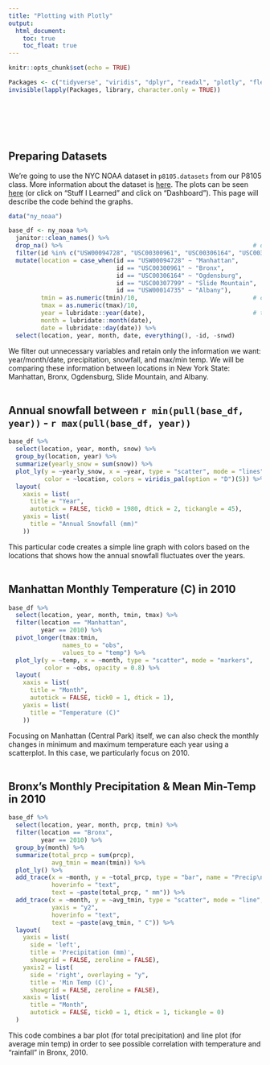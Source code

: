 ```yaml
---
title: "Plotting with Plotly"
output: 
  html_document:
    toc: true
    toc_float: true
---
```


```r
knitr::opts_chunk$set(echo = TRUE)

Packages <- c("tidyverse", "viridis", "dplyr", "readxl", "plotly", "flexdashboard", "p8105.datasets")
invisible(lapply(Packages, library, character.only = TRUE))

```

<br></br><br></br>

## Preparing Datasets
We're going to use the NYC NOAA dataset in `p8105.datasets` from our P8105 class. More information about the dataset is [here](https://p8105.com/dataset_noaa.html). The plots can be seen [here](dashboard-hw.html) (or click on "Stuff I Learned" and click on "Dashboard"). This page will describe the code behind the graphs.

```r

data("ny_noaa")

base_df <- ny_noaa %>% 
  janitor::clean_names() %>% 
  drop_na() %>%                                                     # drop any NA in any column
  filter(id %in% c("USW00094728", "USC00300961", "USC00306164", "USC00307799", "USW00014735")) %>% 
  mutate(location = case_when(id == "USW00094728" ~ "Manhattan",
                              id == "USC00300961" ~ "Bronx",
                              id == "USC00306164" ~ "Ogdensburg",
                              id == "USC00307799" ~ "Slide Mountain",
                              id == "USW00014735" ~ "Albany"),
         tmin = as.numeric(tmin)/10,                                # convert from tenths to regular C
         tmax = as.numeric(tmax)/10,
         year = lubridate::year(date),                              # turn to specified date format
         month = lubridate::month(date),
         date = lubridate::day(date)) %>% 
  select(location, year, month, date, everything(), -id, -snwd)

```

We filter out unnecessary variables and retain only the information we want: year/month/date, precipitation, snowfall, and max/min temp. We will be comparing these information between locations in New York State: Manhattan, Bronx, Ogdensburg, Slide Mountain, and Albany.
<br></br>

## Annual snowfall between `r min(pull(base_df, year))` - `r max(pull(base_df, year))`

```r

base_df %>% 
  select(location, year, month, snow) %>%
  group_by(location, year) %>% 
  summarize(yearly_snow = sum(snow)) %>% 
  plot_ly(y = ~yearly_snow, x = ~year, type = "scatter", mode = "lines",     # make line graph
          color = ~location, colors = viridis_pal(option = "D")(5)) %>%      # tells viridis to get 5 colors 
  layout(
    xaxis = list(
      title = "Year",
      autotick = FALSE, tick0 = 1980, dtick = 2, tickangle = 45),            # manually assigns ticks/tick-gaps
    yaxis = list(
      title = "Annual Snowfall (mm)"
    ))

```

This particular code creates a simple line graph with colors based on the locations that shows how the annual snowfall fluctuates over the years.
<br></br>

## Manhattan Monthly Temperature (C) in 2010

```r

base_df %>% 
  select(location, year, month, tmin, tmax) %>%
  filter(location == "Manhattan",
         year == 2010) %>%
  pivot_longer(tmax:tmin,
               names_to = "obs",
               values_to = "temp") %>% 
  plot_ly(y = ~temp, x = ~month, type = "scatter", mode = "markers",     
          color = ~obs, opacity = 0.8) %>%
  layout(
    xaxis = list(
      title = "Month",
      autotick = FALSE, tick0 = 1, dtick = 1),
    yaxis = list(
      title = "Temperature (C)"
    ))

```

Focusing on Manhattan (Central Park) itself, we can also check the monthly changes in minimum and maximum temperature each year using a scatterplot. In this case, we particularly focus on 2010. 
<br></br>

## Bronx's Monthly Precipitation & Mean Min-Temp in 2010

```r

base_df %>% 
  select(location, year, month, prcp, tmin) %>%
  filter(location == "Bronx",
         year == 2010) %>% 
  group_by(month) %>% 
  summarize(total_prcp = sum(prcp),
            avg_tmin = mean(tmin)) %>% 
  plot_ly() %>% 
  add_trace(x = ~month, y = ~total_prcp, type = "bar", name = "Precip\n(mm)",  # add bar graph
            hoverinfo = "text",                                                      # add hoverinfo
            text = ~paste(total_prcp, " mm")) %>%                                    # hoverinfo content
  add_trace(x = ~month, y = ~avg_tmin, type = "scatter", mode = "line", name = "Min\nTemp (C)", # add line graph
            yaxis = "y2",                                                                      # specify 2nd y-axis
            hoverinfo = "text",
            text = ~paste(avg_tmin, " C")) %>% 
  layout(
    yaxis = list(
      side = 'left', 
      title = 'Precipitation (mm)', 
      showgrid = FALSE, zeroline = FALSE),
    yaxis2 = list(
      side = 'right', overlaying = "y", 
      title = 'Min Temp (C)', 
      showgrid = FALSE, zeroline = FALSE),
    xaxis = list(
      title = "Month",
      autotick = FALSE, tick0 = 1, dtick = 1, tickangle = 0)
  )

```

This code combines a bar plot (for total precipitation) and line plot (for average min temp) in order to see possible correlation with temperature and "rainfall" in Bronx, 2010. 